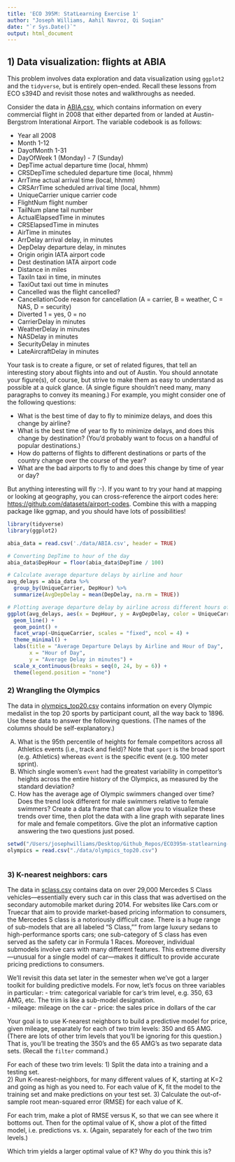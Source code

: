 ```yaml
---
title: 'ECO 395M: StatLearning Exercise 1'
author: "Joseph Williams, Aahil Navroz, Qi Suqian"
date: "`r Sys.Date()`"
output: html_document
---
```



## 1) Data visualization: flights at ABIA

This problem involves data exploration and data visualization using `ggplot2` and the `tidyverse`, but is entirely open-ended.   Recall these lessons from ECO s394D and revisit those notes and walkthroughs as needed.   

Consider the data in [ABIA.csv](../data/ABIA.csv), which contains information on every commercial flight in 2008 that either departed from or landed at Austin-Bergstrom Interational Airport.  The variable codebook is as follows: 

- Year    all 2008  
- Month   1-12  
- DayofMonth  1-31
- DayOfWeek   1 (Monday) - 7 (Sunday)
- DepTime actual departure time (local, hhmm)
- CRSDepTime  scheduled departure time (local, hhmm)
- ArrTime actual arrival time (local, hhmm)
- CRSArrTime  scheduled arrival time (local, hhmm)
- UniqueCarrier   unique carrier code
- FlightNum   flight number
- TailNum plane tail number
- ActualElapsedTime   in minutes
- CRSElapsedTime  in minutes
- AirTime in minutes
- ArrDelay    arrival delay, in minutes
- DepDelay    departure delay, in minutes
- Origin  origin IATA airport code
- Dest    destination IATA airport code
- Distance    in miles
- TaxiIn  taxi in time, in minutes
- TaxiOut taxi out time in minutes
- Cancelled   was the flight cancelled?
- CancellationCode    reason for cancellation (A = carrier, B = weather, C = NAS, D = security)
- Diverted    1 = yes, 0 = no
- CarrierDelay    in minutes
- WeatherDelay    in minutes
- NASDelay    in minutes 
- SecurityDelay   in minutes  
- LateAircraftDelay   in minutes  

Your task is to create a figure, or set of related figures, that tell an interesting story about flights into and out of Austin.  You should annotate your figure(s), of course, but strive to make them as easy to understand as possible at a quick glance.  (A single figure shouldn't need many, many paragraphs to convey its meaning.)   For example, you might consider one of the following questions:  

- What is the best time of day to fly to minimize delays, and does this change by airline?    
- What is the best time of year to fly to minimize delays, and does this change by destination?  (You'd probably want to focus on a handful of popular destinations.)  
- How do patterns of flights to different destinations or parts of the country change over the course of the year?  
- What are the bad airports to fly to and does this change by time of year or day?    

But anything interesting will fly :-).  If you want to try your hand at mapping or looking at geography, you can cross-reference the airport codes here: [https://github.com/datasets/airport-codes](https://github.com/datasets/airport-codes).  Combine this with a mapping package like ggmap, and you should have lots of possibilities!


```r
library(tidyverse)
library(ggplot2)

abia_data = read.csv('./data/ABIA.csv', header = TRUE)

# Converting DepTime to hour of the day
abia_data$DepHour = floor(abia_data$DepTime / 100)

# Calculate average departure delays by airline and hour
avg_delays = abia_data %>%
  group_by(UniqueCarrier, DepHour) %>%
  summarize(AvgDepDelay = mean(DepDelay, na.rm = TRUE))

# Plotting average departure delay by airline across different hours of the day 
ggplot(avg_delays, aes(x = DepHour, y = AvgDepDelay, color = UniqueCarrier)) +
  geom_line() +
  geom_point() +
  facet_wrap(~UniqueCarrier, scales = "fixed", ncol = 4) + 
  theme_minimal() +
  labs(title = "Average Departure Delays by Airline and Hour of Day",
       x = "Hour of Day",
       y = "Average Delay in minutes") +
  scale_x_continuous(breaks = seq(0, 24, by = 6)) + 
  theme(legend.position = "none") 

```


### 2) Wrangling the Olympics

The data in [olympics_top20.csv](../data/olympics_top20.csv) contains information on every Olympic medalist in the top 20 sports by participant count, all the way back to 1896. Use these data to answer the following questions.   (The names of the columns should be self-explanatory.)  

A) What is the 95th percentile of heights for female competitors across all Athletics events (i.e., track and field)?  Note that `sport` is the broad sport (e.g. Athletics) whereas `event` is the specific event (e.g. 100 meter sprint).  
B) Which single women's `event` had the greatest variability in competitor's heights across the entire history of the Olympics, as measured by the standard deviation?  
C) How has the average age of Olympic swimmers changed over time? Does the trend look different for male swimmers relative to female swimmers?  Create a data frame that can allow you to visualize these trends over time, then plot the data with a line graph with separate lines for male and female competitors.  Give the plot an informative caption answering the two questions just posed.



```r
setwd("/Users/josephwilliams/Desktop/Github_Repos/ECO395m-statlearning-exercises")
olympics = read.csv("./data/olympics_top20.csv")



```



### 3) K-nearest neighbors: cars  

The data in [sclass.csv](../data/sclass.csv) contains data on over 29,000 Mercedes S Class vehicles---essentially every such car in this class that was advertised on the secondary automobile market during 2014.  For websites like Cars.com or Truecar that aim to provide market-based pricing information to consumers, the Mercedes S class is a notoriously difficult case.  There is a huge range of sub-models that are all labeled "S Class,"" from large luxury sedans to high-performance sports cars; one sub-category of S class has even served as the safety car in Formula 1 Races.  Moreover, individual submodels involve cars with many different features.  This extreme diversity---unusual for a single model of car---makes it difficult to provide accurate pricing predictions to consumers.

We'll revisit this data set later in the semester when we've got a larger toolkit for building predictive models.  For now, let's focus on three variables in particular:
- trim: categorical variable for car's trim level, e.g. 350, 63 AMG, etc.  The trim is like a sub-model designation.  
- mileage: mileage on the car
- price: the sales price in dollars of the car

Your goal is to use K-nearest neighbors to build a predictive model for price, given mileage, separately for each of two trim levels: 350 and 65 AMG.  (There are lots of other trim levels that you'll be ignoring for this question.) That is, you'll be treating the 350's and the 65 AMG's as two separate data sets.  (Recall the `filter` command.)  

For each of these two trim levels:
1) Split the data into a training and a testing set.  
2) Run K-nearest-neighbors, for many different values of K, starting at K=2 and going as high as you need to. For each value of K, fit the model to the training set and make predictions on your test set.
3) Calculate the out-of-sample root mean-squared error (RMSE) for each value of K.

For each trim, make a plot of RMSE versus K, so that we can see where it bottoms out.  Then for the optimal value of K, show a plot of the fitted model, i.e. predictions vs. x.  (Again, separately for each of the two trim levels.)

Which trim yields a larger optimal value of K?  Why do you think this is?


```r


```